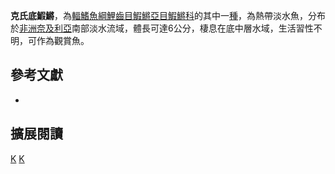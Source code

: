 {{Speciesbox 
| genus = Fundulopanchax
| species = clauseni
| status = NE
| status_system = IUCN3.1
| authority = [[Scheel|Scheel]], 1975
| synonyms = *''Aphyosemion gardneri clauseni, Scheel, 1975 ''
*''Aphyosemion claudeni, Scheel, 1975 ''
}}
'''克氏底鰕鱂'''，為[[輻鰭魚綱|輻鰭魚綱]][[鯉齒目|鯉齒目]][[鰕鱂亞目|鰕鱂亞目]][[鰕鱂科|鰕鱂科]]的其中一[[種|種]]，為熱帶淡水魚，分布於[[非洲|非洲]][[奈及利亞|奈及利亞]]南部淡水流域，體長可達6公分，棲息在底中層水域，生活習性不明，可作為觀賞魚。

== 參考文獻 ==
*{{FishBase_species|genus=Fundulopanchax|species=clauseni|year=2014|month=7}}

== 擴展閱讀 ==
{{refbegin}}
{{wikispecies-inline|Fundulopanchax clauseni|克氏底鰕鱂}}
{{refend}}
{{Taxonbar|from=Q18232262}}

[[Category:觀賞魚|K]]
[[Category:底鰕鱂屬|K]]


{{魚類小作品}}